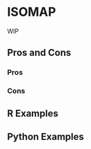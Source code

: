 # ISOMAP {#sec-too-many-isomap}

WIP

## Pros and Cons

### Pros

### Cons

## R Examples

## Python Examples
